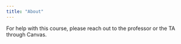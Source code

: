 ```yaml
---
title: "About"
---
```


For help with this course, please reach out to the professor or the TA through Canvas.

```r
```
